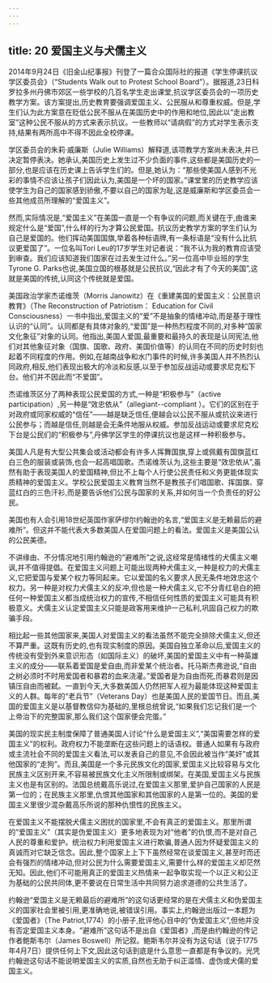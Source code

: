 ```yaml
---
---
---
```

title: 20 爱国主义与犬儒主义
---



2014年9月24日《旧金山纪事报》刊登了一篇合众国际社的报道《学生停课抗议学区委员会》（“Students Walk out to Protest School Board”）。据报道,23日科罗拉多州丹佛市郊区一些学校的几百名学生走出课堂,抗议学区委员会的一项历史教学方案。该方案提出,历史教育要强调爱国主义、公民服从和尊重权威。但是,学生们认为此方案意在贬低公民不服从在美国历史中的作用和地位,因此以“走出教室”这种公民不服从的方式来表示抗议。一些教师以“请病假”的方式对学生表示支持,结果有两所高中不得不因此全校停课。

学区委员会的朱莉·威廉斯（Julie Williams）解释道,该项教学方案尚未表决,并已决定暂停表决。她承认,美国历史上发生过不少负面的事件,这些都是美国历史的一部分,也是应该在历史课上告诉学生们的。但是,她认为：“那些使美国人感到不光彩的事情不应该让孩子们因此认为,美国是一个坏的国家。”课堂里的历史教学应该使学生为自己的国家感到骄傲,不要以自己的国家为耻,这是威廉斯和学区委员会一些其他成员所理解的“爱国主义”。

然而,实际情况是,“爱国主义”在美国一直是一个有争议的问题,而关键在于,由谁来规定什么是“爱国”,什么样的行为才算公民爱国。抗议历史教学方案的学生们认为自己是爱国的。他们挥动美国国旗,举着各种标语牌,有一条标语是“没有什么比抗议更爱国了”。一位名叫Tori Leu的17岁学生对记者说：“我不认为我的教育应该受到审查。我们应该知道我们国家在过去发生过什么。”另一位高中毕业班的学生Tyrone G. Parks也说,美国立国的根基就是公民抗议,“因此才有了今天的美国”,这就是美国的传统,认同这个传统就是爱国。

美国政治学家杰诺维茨（Morris Janowitz）在《重建美国的爱国主义：公民意识教育》（The Reconstruction of Patriotism： Education for Civil Consciousness）一书中指出,爱国主义的“爱”不是抽象的情绪冲动,而是基于理性认识的“认同”。认同都是有具体对象的,“爱国”是一种热烈程度不同的,对多种“国家文化象征”对象的认同。他指出,美国人爱国,最重要和最持久的表现是认同宪法,他们对其他象征对象（国旗、国歌、政府、美国价值等）的认同在不同的历史时刻也起着不同程度的作用。例如,在越南战争和水门事件的时候,许多美国人并不热烈认同政府,相反,他们表现出极大的冷淡和反感,以至于参加反战运动或要求尼克松下台。他们并不因此而“不爱国”。

杰诺维茨区分了两种表现公民爱国的方式,一种是“积极参与”（active participation）,另一种是“效忠依从”（allegiant--compliant ）。它们的区别在于对政府或同家权威的“信任”——越是缺乏信任,便越会以公民不服从或抗议来进行公民参与；而越是信任,则越是会无条件地服从权威。参加反战运动或要求尼克松下台是公民们的“积极参与”,丹佛学区学生的停课抗议也是这样一种积极参与。

美国人凡是有大型公共集会或活动都会有许多人挥舞国旗,穿上或佩戴有国旗蓝红白三色的服装或装饰,也会一起高唱国歌。杰诺维茨认为,这些主要是“效忠依从”,虽然有助于表现美国人的爱国精神,但比不上每个人行使公民责任和义务更能体现实质精神的爱国主义。学校公民爱国主义教育当然不是教孩子们唱国歌、挥国旗、穿蓝红白的三色汗衫,而是要告诉他们公民与国家的关系,并如何当一个负责任的好公民。

美国也有人会引用18世纪英国作家萨缪尔约翰逊的名言,“爱国主义是无赖最后的避难所”。但这并不能代表大多数美国人在爱国问题上的看法。爱国主义是美国公认的公民美德。

不讲缘由、不分情况地引用约翰逊的“避难所”之说,这经常是情绪性的犬儒主义嘲讽,并不值得提倡。在爱国主义问题上可能出现两种犬儒主义,一种是权力的犬儒主义,它把爱国与爱某个权力等同起来。它以爱国的名义要求人民无条件地效忠这个权力。另一种是对权力犬儒主义的反冲,但也是一种犬儒主义,它不分青红皂白的把任何一种爱国主义都当成统治权力的宣传,不相信任何性质的爱国主义可能具有积极意义。犬儒主义认定爱国主义只能是政客用来维护一己私利,巩固自己权力的欺骗手段。

相比起一些其他国家来,美国人对爱国主义的看法虽然不能完全排除犬儒主义,但还不算严重。这既有历史的,也有现实制度的原因。美国自独立革命以后,爱国主义的传统没有受到外来意识形态（如国际主义）的破坏,美国的爱国主义中有一种英雄主义的成分——联系着爱国是爱自由,而非爱某个统治者。托马斯杰弗逊说,“自由之树必须时不时用爱国者和暴君的血来浇灌。”爱国者是为自由而死,而暴君则是因镇压自由而被弑。一直到今天,大多数美国人仍然把军人视为最能体现这种爱国主义的人群。每年的“老兵节”（Veterans Day）也是美国人民的爱国节日。而且,美国的爱国主义是以基督教信仰为基础的,里根总统曾说,“如果我们忘记我们是一个上帝治下的完整国家,那么我们这个国家便会完蛋。”

美国的现实民主制度保障了普通美国人讨论“什么是爱国主义”,“美国需要怎样的爱国主义”的权利。政府权力不能垄断在这些问题上的话语权。普通人如果有与政府或主流社会不同的爱国主义看法,可以发表自己的意见,不会因此被当作“美奸”或其他国家的“走狗”。而且,美国是一个多元民族文化的国家,爱国主义比较容易与文化民族主义区别开来,不容易被民族文化主义所限制或绑架。在美国,爱国主义与民族主义也是有区别的。法国总统戴高乐说过,在爱国主义那里,爱护自己国家的人民是第一位的；在民族主义那里,仇恨其他国家和其他国家的人是第一位的。美国的爱国主义里很少混杂戴高乐所说的那种仇恨性的民族主义。

在爱国主义不能摆脱犬儒主义困扰的国家里,不会有真正的爱国主义。那里所谓的“爱国主义”（其实是伪爱国主义）更多地表现为对“他者”的仇恨,而不是对自己人民的尊重和爱护。统治权力利用爱国主义进行欺骗,普通人因为怀疑爱国主义的真诚而对它缺乏信念。因此,整个国家上上下下虽然经常在谈爱国主义,甚至时而还会有强烈的情绪冲动,但对公民为什么需要爱国主义,需要什么样的爱国主义却茫然无知。因此,他们不可能用真正的爱国主义热情来一起争取实现一个以正义和公正为基础的公民共同体,更不要说在日常生活中共同努力追求道德的公共生活了。

约翰逊“爱国主义是无赖最后的避难所”的这句话更经常的是在犬儒主义和伪爱国主义的国家社会里被引用,更准确地说,被错误引用。事实上,约翰逊出版过一本题为《爱国者》（The Patriot,1774）的小册子,批评他心目中的“伪爱国主义”,但他并没有否定爱国主义本身。“避难所”这句话不是出自《爱国者》,而是由约翰逊的传记作者鲍斯韦尔（James Boswell）所记叙。鲍斯韦尔并没有为这句话（说于1775年4月7日）提供任何上下文,因此这句话到底是什么意思一直都是有争议的。光凭约翰逊这句话不能说明爱国主义的实质,自然也无助于纠正滥情、虚伪或犬儒的爱国主义。